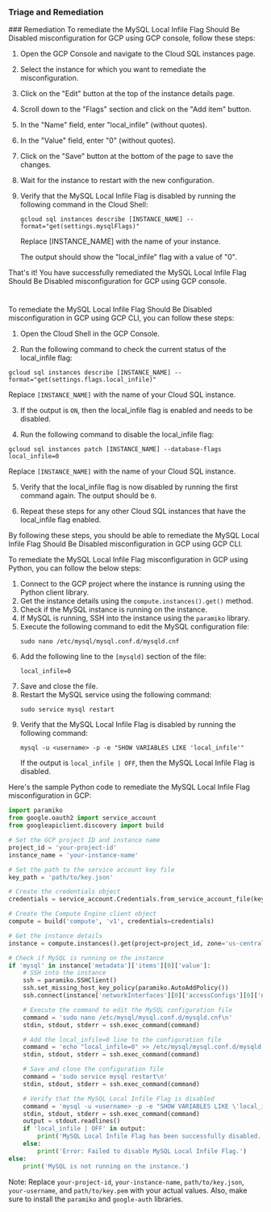 
### Triage and Remediation
<Tabs>
<Tab title='Remediation'>
### Remediation

<AccordionGroup>
<Accordion title='Using Console' defaultOpen='true'>
To remediate the MySQL Local Infile Flag Should Be Disabled misconfiguration for GCP using GCP console, follow these steps:

1. Open the GCP Console and navigate to the Cloud SQL instances page.

2. Select the instance for which you want to remediate the misconfiguration.

3. Click on the "Edit" button at the top of the instance details page.

4. Scroll down to the "Flags" section and click on the "Add item" button.

5. In the "Name" field, enter "local_infile" (without quotes).

6. In the "Value" field, enter "0" (without quotes).

7. Click on the "Save" button at the bottom of the page to save the changes.

8. Wait for the instance to restart with the new configuration.

9. Verify that the MySQL Local Infile Flag is disabled by running the following command in the Cloud Shell:

   `gcloud sql instances describe [INSTANCE_NAME] --format="get(settings.mysqlFlags)"`

   Replace [INSTANCE_NAME] with the name of your instance.

   The output should show the "local_infile" flag with a value of "0".

That's it! You have successfully remediated the MySQL Local Infile Flag Should Be Disabled misconfiguration for GCP using GCP console.

#
</Accordion>

<Accordion title='Using CLI'>
To remediate the MySQL Local Infile Flag Should Be Disabled misconfiguration in GCP using GCP CLI, you can follow these steps:

1. Open the Cloud Shell in the GCP Console.

2. Run the following command to check the current status of the local_infile flag:

```
gcloud sql instances describe [INSTANCE_NAME] --format="get(settings.flags.local_infile)"
```

Replace `[INSTANCE_NAME]` with the name of your Cloud SQL instance.

3. If the output is `ON`, then the local_infile flag is enabled and needs to be disabled.

4. Run the following command to disable the local_infile flag:

```
gcloud sql instances patch [INSTANCE_NAME] --database-flags local_infile=0
```

Replace `[INSTANCE_NAME]` with the name of your Cloud SQL instance.

5. Verify that the local_infile flag is now disabled by running the first command again. The output should be `0`.

6. Repeat these steps for any other Cloud SQL instances that have the local_infile flag enabled.

By following these steps, you should be able to remediate the MySQL Local Infile Flag Should Be Disabled misconfiguration in GCP using GCP CLI.
</Accordion>

<Accordion title='Using Python'>
To remediate the MySQL Local Infile Flag misconfiguration in GCP using Python, you can follow the below steps:

1. Connect to the GCP project where the instance is running using the Python client library.
2. Get the instance details using the `compute.instances().get()` method.
3. Check if the MySQL instance is running on the instance.
4. If MySQL is running, SSH into the instance using the `paramiko` library.
5. Execute the following command to edit the MySQL configuration file:
   ```
   sudo nano /etc/mysql/mysql.conf.d/mysqld.cnf
   ```
6. Add the following line to the `[mysqld]` section of the file:
   ```
   local_infile=0
   ```
7. Save and close the file.
8. Restart the MySQL service using the following command:
   ```
   sudo service mysql restart
   ```
9. Verify that the MySQL Local Infile Flag is disabled by running the following command:
   ```
   mysql -u <username> -p -e "SHOW VARIABLES LIKE 'local_infile'"
   ```
   If the output is `local_infile | OFF`, then the MySQL Local Infile Flag is disabled.

Here's the sample Python code to remediate the MySQL Local Infile Flag misconfiguration in GCP:

```python
import paramiko
from google.oauth2 import service_account
from googleapiclient.discovery import build

# Set the GCP project ID and instance name
project_id = 'your-project-id'
instance_name = 'your-instance-name'

# Set the path to the service account key file
key_path = 'path/to/key.json'

# Create the credentials object
credentials = service_account.Credentials.from_service_account_file(key_path)

# Create the Compute Engine client object
compute = build('compute', 'v1', credentials=credentials)

# Get the instance details
instance = compute.instances().get(project=project_id, zone='us-central1-a', instance=instance_name).execute()

# Check if MySQL is running on the instance
if 'mysql' in instance['metadata']['items'][0]['value']:
    # SSH into the instance
    ssh = paramiko.SSHClient()
    ssh.set_missing_host_key_policy(paramiko.AutoAddPolicy())
    ssh.connect(instance['networkInterfaces'][0]['accessConfigs'][0]['natIP'], username='your-username', key_filename='path/to/key.pem')

    # Execute the command to edit the MySQL configuration file
    command = 'sudo nano /etc/mysql/mysql.conf.d/mysqld.cnf\n'
    stdin, stdout, stderr = ssh.exec_command(command)

    # Add the local_infile=0 line to the configuration file
    command = 'echo "local_infile=0" >> /etc/mysql/mysql.conf.d/mysqld.cnf\n'
    stdin, stdout, stderr = ssh.exec_command(command)

    # Save and close the configuration file
    command = 'sudo service mysql restart\n'
    stdin, stdout, stderr = ssh.exec_command(command)

    # Verify that the MySQL Local Infile Flag is disabled
    command = 'mysql -u <username> -p -e "SHOW VARIABLES LIKE \'local_infile\'"\n'
    stdin, stdout, stderr = ssh.exec_command(command)
    output = stdout.readlines()
    if 'local_infile | OFF' in output:
        print('MySQL Local Infile Flag has been successfully disabled.')
    else:
        print('Error: Failed to disable MySQL Local Infile Flag.')
else:
    print('MySQL is not running on the instance.')
``` 

Note: Replace `your-project-id`, `your-instance-name`, `path/to/key.json`, `your-username`, and `path/to/key.pem` with your actual values. Also, make sure to install the `paramiko` and `google-auth` libraries.
</Accordion>

</AccordionGroup>
</Tab>
</Tabs>
